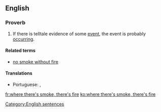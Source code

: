 ==English==

===Proverb===
{{head|en|proverb|head=[[where]] [[there's|there’s]] [[smoke]], [[there's|there’s]] [[fire]]}}

# {{label|en|UK|US|Australia|Canada|NZ}} If there is telltale evidence of some [[event]], the event is probably [[occurring]].

====Related terms====
* [[no smoke without fire]]

====Translations====
{{trans-top|if there is telltale evidence of some event, the event is probably occurring}}
* Portuguese: {{t|pt|onde há fumaça, há fogo}} {{qualifier|Brazil}}, {{t|pt|onde há fumo, há fogo}} {{qualifier|Portugal}}
{{trans-mid}}
{{trans-bottom}}

[[Category:English sentences]]

[[fr:where there's smoke, there's fire]]
[[ko:where there's smoke, there's fire]]